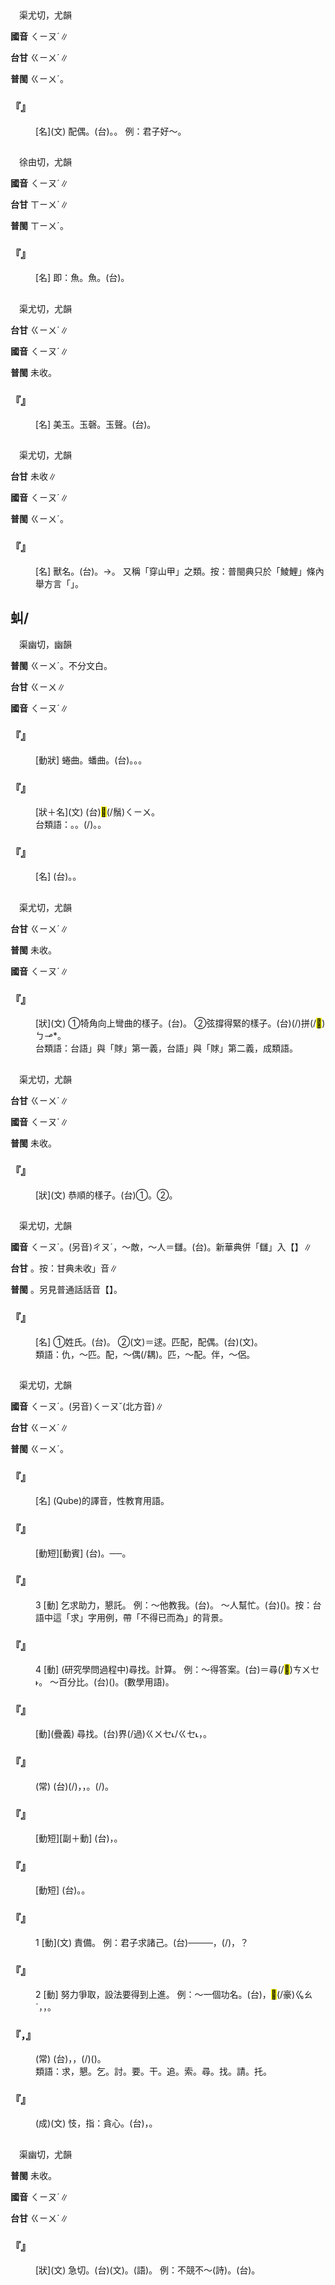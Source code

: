 
=={{ruby|逑|ㄑㄧㄡˊ}}==

　渠尤切，尤韻

'''國音''' <rt>ㄑㄧㄡˊ</rt>∥

'''台甘''' <rt>ㄍㄧㄨˊ</rt>∥

'''普閩''' <rt>ㄍㄧㄨˊ</rt>。

    

==='''『{{ruby|逑|ㄑㄧㄡˊ}}』'''===
: [名](文) 配偶。(台){{ruby|匹|ㄆㄧㆵ}}{{ruby|配|ㄆㄨㆤ˪}}。{{ruby|對|ㄉㄨㄧ˪}}{{ruby|象|ㄒㄧㆲ˫}}。 例：君子好～。
    

=={{ruby|鮂|ㄑㄧㄡˊ}}==

　徐由切，尤韻

'''國音''' <rt>ㄑㄧㄡˊ</rt>∥

'''台甘''' <rt>ㄒㄧㄨˊ</rt>∥

'''普閩''' <rt>ㄒㄧㄨˊ</rt>。

    

==='''『{{ruby|鮂|ㄑㄧㄡˊ}}{{ruby|魚|ㄩˊ}}』'''===
: [名] 即：{{ruby|鰷|ㄊㄧㄠˊ}}魚。{{ruby|白|ㄅㄞˊ}}{{ruby|鯈|ㄔㄡ}}魚。(台){{ruby|鮂|ㄒㄧㄨˊ}}{{ruby|魚|ㄏㄧˊ}}。
    

=={{ruby|璆|ㄑㄧㄡˊ}}==

　渠尤切，尤韻

'''台甘''' <rt>ㄍㄧㄨˊ</rt>∥

'''國音''' <rt>ㄑㄧㄡˊ</rt>∥

'''普閩''' 未收。

    

==='''『{{ruby|璆|ㄑㄧㄡˊ}}』'''===
: [名] 美玉。玉磬。玉聲。(台){{ruby|璆|ㄍㄧㄨˊ}}。
    

=={{ruby|犰|ㄑㄧㄡˊ}}==

　渠尤切，尤韻

'''台甘''' 未收∥

'''國音''' <rt>ㄑㄧㄡˊ</rt>∥

'''普閩''' <rt>ㄍㄧㄨˊ</rt>。

    

==='''『{{ruby|犰|ㄑㄧㄡˊ}}{{ruby|狳|ㄩˊ}}』'''===
: [名] 獸名。(台){{ruby|龍|ㄌㄧㄥˊ}}{{ruby|鯉|ㄌㄧˋ}}。→{{ruby|鯪|ㄌㄚˊ}}{{ruby|鯉|ㄌㄧˋ}}。 又稱「穿山甲」之類。按：普閩典只於「鯪鯉」條內舉方言「{{ruby|蟟|ㄌㄚˊ}}{{ruby|鯉|ㄌㄧˋ}}」。
    

==虯/{{ruby|<mark>&#xf8ffa;</mark>|ㄑㄧㄡˊ}}==

　渠幽切，幽韻

'''普閩''' <rt>ㄍㄧㄨˊ</rt>{{ruby|、|ㄎㄧㄨˊ}}。不分文白。

'''台甘''' <rt>ㄍㄧㄨ</rt>{{ruby|。|ㄎㄧㄨˊ}}{{ruby|。|ㄍㄧㄨˊ}}{{ruby|、|ㄍㄧˊ}}∥

'''國音''' <rt>ㄑㄧㄡˊ</rt>∥

    

==='''『{{ruby|虯|ㄑㄧㄡˊ}}{{ruby|蟠|ㄆㄢˊ}}』'''===
: [動狀] 蜷曲。蟠曲。(台){{ruby|蜷|ㄎㄨㄣˊ}}{{ruby|蜷|ㄎㄨㄣˊ}}。{{ruby|捲|ㄍㆭˋ}}{{ruby|捲|·ㄍㆭˋ}}{{ruby|咧|ㄌㆤ˪}}。{{ruby|絞|ㄍㄚˋ}}{{ruby|毬|ㄍㄧㄨˊ}}。
    

==='''『{{ruby|虯|ㄑㄧㄡˊ}}{{ruby|髯|ㄖㄢˇ}}』'''===
: [狀＋名](文) (台){{ruby|<mark>&#xf8ffa;</mark>|ㄎㄧㄨˊ}}<mark>&#xffb62;</mark>(/鬚)<rt>ㄑㄧㄨ</rt>。
:台類語：{{ruby|翹|ㄎㄧㄠ˪}}。{{ruby|捲|ㄍㆭˋ}}。{{ruby|袞|ㄍㄨㄣ}}{{ruby|袞|ㄍㄨㄣˋ}}(/{{ruby|輪|ㄌㄨㄣˊ}}{{ruby|→|ㄌㄨㄣˋ}}){{ruby|鏇|ㄗㄨㄣ˫}}。{{ruby|絞|ㄍㄚˋ}}{{ruby|毬|ㄍㄧㄨˊ}}。
:
    

==='''『{{ruby|虯|ㄑㄧㄡˊ}}{{ruby|龍|ㄌㄨㄥˊ}}』'''===
: [名] (台){{ruby|虯|ㄍㄧˊ}}{{ruby|龍|ㄌㄧㆲˊ}}。{{ruby|傳|ㄊㄨㄢˊ}}{{ruby|說|ㄙㆤㆷ/ㄙㄨㄚㆵ}}{{ruby|上|ㄒㄧㆲ˫}}{{ruby|有|ㄨ˫}}{{ruby|角|ㄍㄚㆶ}}{{ruby|丌|ㆤ}}{{ruby|細|ㄙㄨㆤ˪/ㄙㆤ˪}}{{ruby|隻|ㄐㄧㄚㆷ}}{{ruby|龍|ㄌㄧㄥˊ}}。
    

=={{ruby|觩|ㄑㄧㄡˊ}}==

　渠尤切，尤韻

'''台甘''' <rt>ㄍㄧㄨˊ</rt>∥

'''普閩''' 未收。

'''國音''' <rt>ㄑㄧㄡˊ</rt>∥

    

==='''『{{ruby|觩|ㄑㄧㄡˊ}}』'''===
: [狀](文) ①犄角向上彎曲的樣子。(台){{ruby|角|ㄍㄚㆶ}}{{ruby|蹺|ㄎㄧㄠ}}{{ruby|蹺|ㄎㄧㄠ}}{{ruby|彎|ㄨㄢ}}{{ruby|彎|ㄨㄢ}}{{ruby|丌|ㆤ}}{{ruby|款|ㄎㄨㄢˋ}}{{ruby|式|ㄒㄧㆵ}}。 ②弦撐得緊的樣子。(台){{ruby|弓|ㄍㄧㄥ}}{{ruby|弦|ㄏㄧㄢˊ}}(/{{ruby|線|ㄙㄨㆩ˪}})拼(/<mark>&#xffbba;</mark>)<rt>ㄅㆪ</rt>{{ruby|到|ㄍㄚㆷ}}{{ruby|真|ㄐㄧㄣ}}{{ruby|恒|ㄢˊ}}*{{ruby|丌|ㆤ}}{{ruby|款|ㄎㄨㄢˋ}}。
:台類語：台語{{ruby|「|ㄎㄧㄨˊ}}」與「賕」第一義，台語{{ruby|「|ㄍㄧㄨ˪}}」與「賕」第二義，成類語。
:
    

=={{ruby|俅|ㄑㄧㄡˊ}}==

　渠尤切，尤韻

'''台甘''' <rt>ㄍㄧㄨˊ</rt>∥

'''國音''' <rt>ㄑㄧㄡˊ</rt>∥

'''普閩''' 未收。

    

==='''『{{ruby|俅|ㄑㄧㄡˊ}}{{ruby|俅|ㄑㄧㄡˊ}}』'''===
: [狀](文) 恭順的樣子。(台)①{{ruby|恭|ㄍㄧㆲ}}{{ruby|敬|ㄍㄧㄥ˪}}{{ruby|順|ㄙㄨㄣ˫}}{{ruby|從|ㄐㄧㆲˊ}}{{ruby|丌|ㆤ}}{{ruby|款|ㄎㄨㄢˋ}}{{ruby|式|ㄒㄧㆵ}}。②{{ruby|少|ㄐㄧㄜˋ}}{{ruby|數|ㄙㆦ˪}}{{ruby|民|ㆠㄧㄣˊ}}{{ruby|族|ㄗㆦㆶ ͘}}{{ruby|獨|ㄉㆦㆶ ͘}}{{ruby|龍|ㄌㄧㆲˊ}}{{ruby|族|ㄗㆦㆶ ͘}}{{ruby|丌|ㆤ}}{{ruby|舊|ㄍㄨ˫}}{{ruby|稱|ㄑㄧㄥ}}。
    

=={{ruby|仇|ㄑㄧㄡˊ}}==

　渠尤切，尤韻

'''國音''' <rt>ㄑㄧㄡˊ</rt>。(另音)<rt>ㄔㄡˊ</rt>，～敵，～人＝讎。(台){{ruby|仇|ㄒㄧㄨˊ}}。新華典併「讎」入【{{ruby|仇|ㄑㄧㄡˊ}}】∥

'''台甘''' {{ruby|(文)|ㄍㄧㄨˊ}}。按：甘典未收{{ruby|「|ㄒㄧㄨˊ}}」音∥

'''普閩''' {{ruby|(文)|ㄍㄧㄨˊ}}。另見普通話話音【{{ruby|仇|ㄔㄡˊ}}】。

    

==='''『{{ruby|仇|ㄑㄧㄡˊ}}』'''===
: [名] ①姓氏。(台){{ruby|姓|ㄙㆥ˪/ㄒㆪ˪}}{{ruby|仇|ㄍㄧㄨˊ}}。 ②(文)＝逑。匹配，配偶。(台){{ruby|仇|ㄍㄧㄨˊ}}(文)。
:類語：仇，～匹。配，～偶(/耦)。匹，～配。伴，～侶。
:
    

=={{ruby|求|ㄑㄧㄡˊ}}==

　渠尤切，尤韻

'''國音''' <rt>ㄑㄧㄡˊ</rt>。(另音)<rt>ㄑㄧㄡˇ</rt>(北方音)∥

'''台甘''' <rt>ㄍㄧㄨˊ</rt>∥

'''普閩''' <rt>ㄍㄧㄨˊ</rt>。

    

==='''『{{ruby|求|ㄑㄧㄡˊ}}{{ruby|博|ㄅㄛˊ}}』'''===
: [名] (Qube)的譯音，性教育用語。
    

==='''『{{ruby|求|ㄑㄧㄡˊ}}{{ruby|學|ㄒㄩㄝˊ}}』'''===
: [動短][動賓] (台){{ruby|努|ㄋㆦˋ/ㄌㆦˋ}}{{ruby|力|ㄌㄧㆤㆶ ͘}}{{ruby|想|ㄒㄧㆫ˫/ㄒㄧㆧ˫}}{{ruby|<mark>&#xffa49;</mark>|ㆠㆤㆷ/ㆠㄨㆤㆷ}}{{ruby|增|ㄐㄧㄥ}}{{ruby|加|ㄍㄚ}}{{ruby|智|ㄉㄧ˪}}{{ruby|識|ㄒㄧㆤㆶ}}。──{{ruby|做|ㄗㄨㆤ˪/ㄗㄜ˪}}{{ruby|學|ㄏㄚㆶ ͘}}{{ruby|問|ㆠㄨㄣ˫}}。
    

==='''『{{ruby|求|ㄑㄧㄡˊ}}』'''===
:3  [動] 乞求助力，懇託。 例：～他教我。(台){{ruby|拜|ㄅㄞ˪}}{{ruby|託|ㄊㆦㆶ}}{{ruby|伊|ㄧ}}{{ruby|教|ㄍㄚ˪}}{{ruby|我|ㆣㄨㄚˋ}}。 ～人幫忙。(台){{ruby|拜|ㄅㄞ˪}}{{ruby|託|ㄊㆦㆶ}}{{ruby|人|ㄌㄤˊ}}({{ruby|來|ㄌㄞˊ}}){{ruby|<mark>&#xf91c0;</mark>|ㄉㄠ˪}}{{ruby|腳|ㄎㄚ}}{{ruby|手|ㄑㄧㄨˋ}}。按：台語中這「求」字用例，帶「不得已而為」的背景。
    

==='''『{{ruby|求|ㄑㄧㄡˊ}}』'''===
:4  [動] (研究學問過程中)尋找。計算。 例：～得答案。(台){{ruby|為|ㄨㄧ˫}}{{ruby|問|ㆠㄨㄣ˫}}{{ruby|題|ㄉㄨㆤˊ/ㄉㆤˊ}}{{ruby|尋|ㄒㄧㆬˊ}}{{ruby|求|ㄍㄧㄨˊ}}＝尋(/<mark>&#xffbf6;</mark>)<rt>ㄘㄨㆤ˫</rt>{{ruby|出|ㄘㄨㆵ}}{{ruby|答|ㄉㄚㆴ}}{{ruby|案|ㄢ˪}}。 ～百分比。(台)({{ruby|計|ㄍㄨㆤ˪/ㄍㆤ˪}}{{ruby|算|ㄙㆭ˪}}{{ruby|一|ㄐㄧㆵ ͘}}{{ruby|番|ㄏㄨㄢ}}){{ruby|算|ㄙㆭ˪}}{{ruby|出|ㄘㄨㆵ}}{{ruby|百|ㄅㄚㆷ}}{{ruby|分|ㄏㄨㄣ}}{{ruby|比|ㄅㄧˋ}}。(數學用語)。
    

==='''『{{ruby|尋|ㄒㄩㄣˊ}}{{ruby|求|ㄑㄧㄡˊ}}』'''===
: [動](疊義) 尋找。(台){{ruby|四|ㄒㄧ˪}}界(/過)<rt>ㄍㄨㆤ˪/ㄍㆤ˪</rt>{{ruby|尋|ㄘㄨㆤ˫/ㄘㆤ˫}}{{ruby|物|ㄇㆭㆷ ͘/ㄇㄧㆷ ͘}}，{{ruby|答|ㄉㄚㆴ}}{{ruby|案|ㄢ˪}}。
    

==='''『{{ruby|供|ㄍㄨㄥ}}{{ruby|求|ㄑㄧㄡˊ}}{{ruby|相|ㄒㄧㄤ}}{{ruby|應|ㄧㄥˋ}}』'''===
: (常) (台){{ruby|供|ㄍㄧㆲ}}{{ruby|給|ㄍㄧㆴ}}(/{{ruby|應|ㄧㄥ˪}}){{ruby|佮|ㄍㄚㆴ}}{{ruby|需|ㄙㄨ}}{{ruby|求|ㄍㄧㄨˊ}}{{ruby|互|ㄏㆦ˫}}{{ruby|相|ㄒㄧㆲ}}{{ruby|對|ㄉㄨㄧ˪}}{{ruby|應|ㄧㄥ˪}}，{{ruby|有|ㄨ˫}}{{ruby|呼|ㄏㆦ}}{{ruby|應|ㄧㄥ˪}}{{ruby|關|ㄍㄨㄢ}}{{ruby|係|ㄏㆤ˫}}，{{ruby|聯|ㄌㄧㄢˊ}}{{ruby|關|ㄍㄨㄢ}}{{ruby|關|ㄍㄨㄢ}}{{ruby|係|ㄏㆤ˫}}。{{ruby|失|ㄒㄧㆵ}}{{ruby|去|ㄎㄧ˪}}{{ruby|一|ㄧㆵ}}{{ruby|方|ㄏㆲ}}{{ruby|著|ㄉㄧㄜㆷ}}(/{{ruby|都|ㄉㄜ˫}}){{ruby|<mark>&#xffa45;</mark>|ㆠㆤ˫/ㆠㄨㆤ˫}}{{ruby|得|ㄉㄧㆵ}}{{ruby|發|ㄏㄨㄚㆵ}}{{ruby|生|ㄒㄧㄥ}}{{ruby|作|ㄗㆦㆶ}}{{ruby|用|ㄧㆲ˫}}。
    

==='''『{{ruby|苛|ㄎㄜ}}{{ruby|求|ㄑㄧㄡˊ}}』'''===
: [動短][副＋動] (台){{ruby|責|ㄐㄧㆤㆶ}}{{ruby|備|ㄅㄧ˫}}{{ruby|去|ㄎㄧ˪}}{{ruby|傷|ㄒㄧㆧ/ㄒㄧㆫ}}{{ruby|過|ㄍㄨㆤ˪/ㄍㆤ˪}}{{ruby|度|ㄉㆦ˫}}，{{ruby|要|ㄧㄠ˪}}{{ruby|求|ㄍㄧㄨˊ}}{{ruby|去|ㄎㄧ˪}}{{ruby|過|ㄍㄨㆤ˪/ㄍㆤ˪}}{{ruby|度|ㄉㆦ˫}}{{ruby|丌|ㆤ}}{{ruby|酷|ㄎㆦㆶ}}{{ruby|刑|ㄏㄧㄥˊ}}。
    

==='''『{{ruby|請|ㄑㄧㄥˇ}}{{ruby|求|ㄑㄧㄡˊ}}』'''===
: [動短] (台){{ruby|請|ㄑㄧㄥˋ}}{{ruby|求|ㄍㄧㄨˊ}}。{{ruby|拜|ㄅㄞ˪}}{{ruby|託|ㄊㆦㆶ}}。
    

==='''『{{ruby|求|ㄑㄧㄡˊ}}』'''===
:1  [動](文) 責備。 例：君子求諸己。(台){{ruby|有|ㄨ˫}}{{ruby|修|ㄒㄧㄨ}}{{ruby|養|ㄧㆲˋ}}{{ruby|丌|ㆤ}}{{ruby|人|ㄌㄤˊ}}──{{ruby|君|ㄍㄨㄣ}}{{ruby|子|ㄗㄨˋ}}──{{ruby|<mark>&#xffa49;</mark>|ㆠㆤㆷ/ㆠㄨㆤㆷ}}{{ruby|批|ㄆㆤ/ㄆㄨㆤ}}{{ruby|評|ㄆㄧㄥˊ}}{{ruby|別|ㄅㄚㆵ ͘}}{{ruby|人|ㄌㄤˊ}}{{ruby|以|ㄧˋ}}{{ruby|前|ㄐㄧㄢˊ}}{{ruby|先|ㄒㄧㄥ}}{{ruby|責|ㄐㄧㆤㆶ}}{{ruby|備|ㄅㄧ˫}}{{ruby|家|ㄍㄚ}}{{ruby|己|ㄉㄧ˫/ㄍㄧ˫}}，{{ruby|著|ㄉㄧㄜㆷ}}(/{{ruby|都|ㄉㄜ˫}}){{ruby|是|ㄒㄧ˫}}{{ruby|家|ㄍㄚ}}{{ruby|己|ㄉㄧ˫/ㄍㄧ˫}}{{ruby|想|ㄒㄧㆧ˫/ㄒㄧㆫ˫}}{{ruby|看|ㄎㄨㆩ˪}}{{ruby|有|ㄨ˫}}{{ruby|缺|ㄎㄨㄚㆵ}}{{ruby|點|ㄉㄧㆰˋ}}{{ruby|抑|ㄚㆷ ͘}}{{ruby|無|ㆠㄜˊ}}，{{ruby|有|ㄨ˫}}{{ruby|做|ㄗㄨㆤ˪/ㄗㄜ˪}}{{ruby|錯|ㄘㄜ˪}}{{ruby|無|ㆠㄜˊ}}？
    

==='''『{{ruby|求|ㄑㄧㄡˊ}}』'''===
:2  [動] 努力爭取，設法要得到上進。 例：～一個功名。(台){{ruby|愛|ㄞ˪}}{{ruby|<mark>&#xffa49;</mark>|ㆠㆤㆷ/ㆠㄨㆤㆷ}}{{ruby|出|ㄘㄨㆵ}}{{ruby|頭|ㄊㄠˊ}}{{ruby|天|ㄊㆪ}}，{{ruby|做|ㄗㄨㆤ˪/ㄗㄜ˪}}{{ruby|一|ㄐㄧㆵ ͘}}{{ruby|個|ㆤˊ}}<mark>&#xffa55;</mark>(/豪)<rt>ㆣㄠˊ</rt>{{ruby|人|ㄌㄤˊ}}，{{ruby|得|ㄉㄧㆵ}}{{ruby|著|ㄉㄧㄜㆷ ͘}}{{ruby|一|ㄐㄧㆵ ͘}}{{ruby|官|ㄍㄨㆩ}}{{ruby|半|ㄅㄨㆩ˪}}{{ruby|職|ㄐㄧㆵ}}，{{ruby|出|ㄘㄨㆵ}}{{ruby|名|ㄇㄧㄚˊ}}{{ruby|聲|ㄒㄧㆩ}}。
    

==='''『{{ruby|不|ㄅㄨˋ}}{{ruby|求|ㄑㄧㄡˊ}}{{ruby|名|ㄇㄧㄥˊ}}，{{ruby|不|ㄅㄨˋ}}{{ruby|求|ㄑㄧㄡˊ}}{{ruby|利|ㄌㄧˋ}}』'''===
: (常) (台){{{ruby|無|ㆠㄨˊ}}{{ruby|論|ㄌㄨㄣ˫}}{{ruby|做|ㄗㄨㆤ˪/ㄗㄜ˪}}{{ruby|載|ㄉㄞ˫}}(/{{ruby|戴|ㄉㄞ˪}}){{ruby|事|ㄐㄧ˪}}(/{{ruby|事|ㄉㄞ˫}}{{ruby|情|ㄐㄧ˪}}){{ruby|抑|ㄚㆷ}}{{ruby|是|ㄒㄧ˫}}{{ruby|求|ㄍㄧㄨˊ}}{{ruby|學|ㄏㄚㆶ ͘}}}{{ruby|無|ㆠㄜˊ}}{{ruby|注|ㄗㄨ˪}}{{ruby|重|ㄉㄧㆲ˫}}{{ruby|<mark>&#xffa49;</mark>|ㆠㆤㆷ/ㆠㄨㆤㆷ}}{{ruby|出|ㄘㄨㆵ}}{{ruby|名|ㄇㄧㄚˊ}}，{{ruby|<mark>&#xffa45;</mark>|ㆠㆤ˫/ㆠㄨㆤ˫}}{{ruby|對|ㄉㄨㄧ˪}}{{ruby|重|ㄉㄧㆲ˫}}{{ruby|趁|ㄊㄢ˪}}{{ruby|錢|ㄐㆪˊ}}，{{ruby|至|ㄐㄧ˪}}{{ruby|少|ㄐㄧㄜˋ}}{{ruby|目|ㆠㆦㆶ ͘}}{{ruby|的|ㄉㄧㆤㆶ}}(/{{ruby|目|ㆠㆦㆶ ͘}}{{ruby|標|ㄅㄧㄠ}}){{ruby|不|ㄅㄨㆵ}}{{ruby|在|ㄗㄞ˫}}{{ruby|名|ㄇㄧㄚˊ}}{{ruby|合|ㄍㄚㆴ}}{{ruby|利|ㄌㄧ˫}}({{ruby|虛|ㄏㄧ}}{{ruby|名|ㄇㄧㄚˊ}}{{ruby|合|ㄍㄚㆴ}}{{ruby|財|ㄗㄞˊ}}{{ruby|利|ㄌㄧ˫}})。
:類語：求，懇。乞。討。要。干。追。索。尋。找。請。托。
:
    

==='''『{{ruby|不|ㄅㄨˊ}}{{ruby|忮|ㄓˋ}}{{ruby|不|ㄅㄨˋ}}{{ruby|求|ㄑㄧㄡˊ}}』'''===
: (成)(文) 忮，指：貪心。(台){{ruby|<mark>&#xffa45;</mark>|ㆠㆤ˫/ㆠㄨㆤ˫}}{{ruby|怨|ㄨㄢ˪}}{{ruby|<mark>&#xf94fd;</mark>|ㄉㆦ˪}}，{{ruby|<mark>&#xffa45;</mark>|ㆠㆤ˫/ㆠㄨㆤ˫}}{{ruby|貪|ㄊㆰ}}{{ruby|心|ㄒㄧㆬ}}。
    

=={{ruby|絿|ㄑㄧㄡˊ}}==

　渠幽切，尤韻

'''普閩''' 未收。

'''國音''' <rt>ㄑㄧㄡˊ</rt>∥

'''台甘''' <rt>ㄍㄧㄨˊ</rt>∥

    

==='''『{{ruby|絿|ㄑㄧㄡˊ}}』'''===
: [狀](文) 急切。(台){{ruby|急|ㄍㄧㆴ}}{{ruby|切|ㄑㄧㄚㆵ}}(文)。{{ruby|迫|ㄅㄧㆤㆶ}}{{ruby|促|ㄑㄧㆤㆶ}}(語)。 例：不競不～(詩)。(台){{ruby|無|ㆠㄜˊ}}{{ruby|趕|ㄍㄨㆩˋ}}{{ruby|無|ㆠㄜˊ}}{{ruby|寬|ㄎㄨㆩ}}。
    

